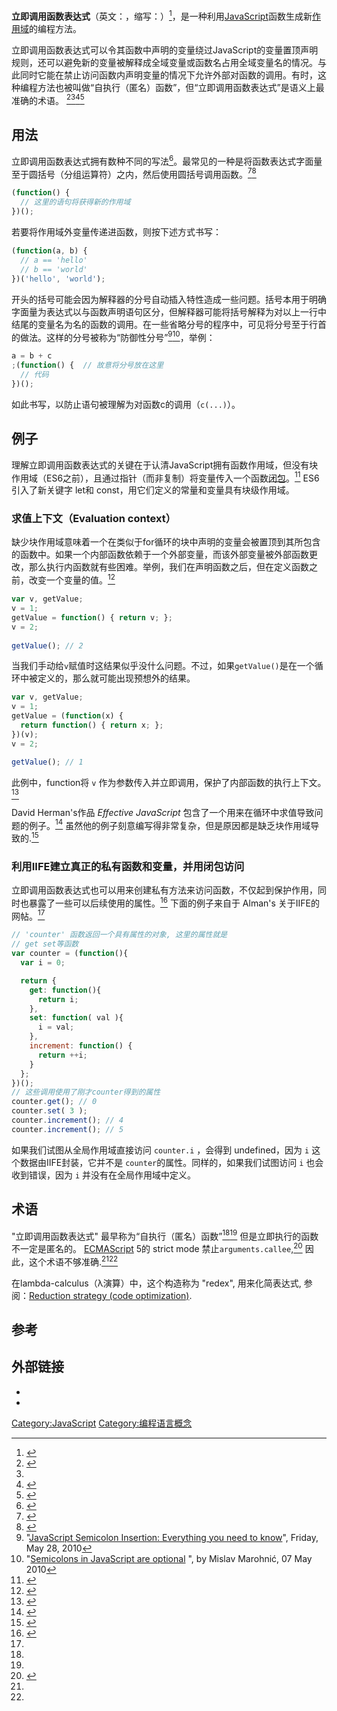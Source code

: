 {{TA
|G1=IT
}}
'''立即调用函数表达式'''（英文：{{lang|en|'''immediately-invoked function expression'''}}，缩写：'''{{lang|en|IIFE}}'''）<ref name=Alman>{{cite web|last=Alman|first=Ben|title=Immediately Invoked Function Expressions|url=http://benalman.com/news/2010/11/immediately-invoked-function-expression|year=2010|accessdate=4 February 2013}}</ref>，是一种利用[[JavaScript|JavaScript]]函数生成新[[作用域|作用域]]的编程方法。

立即调用函数表达式可以令其函数中声明的变量绕过JavaScript的变量置顶声明规则，还可以避免新的变量被解释成全域变量或函数名占用全域变量名的情况。与此同时它能在禁止访问函数内声明变量的情况下允许外部对函数的调用。有时，这种编程方法也被叫做“自执行（匿名）函数”，但“立即调用函数表达式”是语义上最准确的术语。 <ref>{{cite book|last=Resig|first=John|title=Pro JavaScript Techniques|year=2006|publisher=Apress|isbn=9781430202837|pages=29}}</ref><ref name=Alman /><ref name=Osmani>{{cite book|last=Osmani|first=Addy|title=Learning JavaScript Design Patterns|year=2012|publisher=O'Reilly|isbn=9781449334871|pages=206}}</ref><ref>{{cite news|last1=Baagoe|first1=Johannes|title=Closing parenthesis in function's definition followed by its call|url=https://groups.google.com/forum/#!topic/comp.lang.javascript/tjVn1NjGDN8%5B1-25%5D|accessdate=19 April 2010}}</ref>

== 用法 ==

立即调用函数表达式拥有数种不同的写法<ref name=Enlighten>{{cite book|last=Lindley|first=Cody|title=JavaScript Enlightenment|url=https://archive.org/details/javascriptenligh00lind_496|year=2013|publisher=O'Reilly|isbn=9781449342883|pages=[https://archive.org/details/javascriptenligh00lind_496/page/n78 61]}}</ref>。最常见的一种是将函数表达式字面量至于圆括号（分组运算符）之内，然后使用圆括号调用函数。<ref>{{cite book|last=Zakas|first=Nicholas|title=Maintainable JavaScript|url=https://archive.org/details/maintainablejava00zaka_117|year=2012|publisher=O'Reilly|isbn=9781449327682|pages=[https://archive.org/details/maintainablejava00zaka_117/page/n61 44]}}</ref><ref>{{cite web|last=Crockford|first=Douglas|authorlink=Douglas Crockford|title=Code Conventions for the JavaScript Programming Language|url=http://javascript.crockford.com/code.html|accessdate=3 February 2013}}</ref>

<syntaxhighlight lang="JavaScript">
(function() {
  // 这里的语句将获得新的作用域
})();
</syntaxhighlight>

若要将作用域外变量传递进函数，则按下述方式书写：

<syntaxhighlight lang="JavaScript">
(function(a, b) {
  // a == 'hello'
  // b == 'world'
})('hello', 'world');
</syntaxhighlight>

开头的括号可能会因为解释器的分号自动插入特性造成一些问题。括号本用于明确字面量为表达式以与函数声明语句区分，但解释器可能将括号解释为对以上一行中结尾的变量名为名的函数的调用。在一些省略分号的程序中，可见将分号至于行首的做法。这样的分号被称为“防御性分号”<ref name=inimino>"[http://inimino.org/~inimino/blog/javascript_semicolons JavaScript Semicolon Insertion: Everything you need to know]", Friday, May 28, 2010</ref><ref>"[http://mislav.uniqpath.com/2010/05/semicolons/ Semicolons in JavaScript are optional] {{Wayback|url=http://mislav.uniqpath.com/2010/05/semicolons/ |date=20151006203519 }}", by Mislav Marohnić, 07 May 2010</ref>，举例：

<syntaxhighlight lang="JavaScript">
a = b + c
;(function() {  // 故意将分号放在这里
  // 代码
})();
</syntaxhighlight>

如此书写，以防止语句被理解为对函数c的调用（<code>c(...)</code>）。

== 例子 ==

理解立即调用函数表达式的关键在于认清JavaScript拥有函数作用域，但没有块作用域（ES6之前），且通过指针（而非复制）将变量传入一个函数[[闭包_(计算机科学)|闭包]]。<ref>{{cite book|last=Haverbeke|first=Marijn|title=Eloquent JavaScript|url=https://archive.org/details/eloquentjavascri0000have|year=2011|publisher=No Starch Press|isbn=9781593272821|pages=[https://archive.org/details/eloquentjavascri0000have/page/29 29]–30}}</ref> ES6 引入了新关键字 let和 const，用它们定义的常量和变量具有块级作用域。

=== 求值上下文（Evaluation context） ===

缺少块作用域意味着一个在类似于for循环的块中声明的变量会被置顶到其所包含的函数中。如果一个内部函数依赖于一个外部变量，而该外部变量被外部函数更改，那么执行内函数就有些困难。举例，我们在声明函数之后，但在定义函数之前，改变一个变量的值。<ref>{{cite web|last=Alman|first=Ben|title=simple-iife-example.js|url=https://gist.github.com/cowboy/4710214|work=Github|accessdate=5 February 2013}}</ref> 

<syntaxhighlight lang="JavaScript">
var v, getValue;
v = 1;
getValue = function() { return v; };
v = 2;
 
getValue(); // 2
</syntaxhighlight>
 
当我们手动给<code>v</code>赋值时这结果似乎没什么问题。不过，如果<code>getValue()</code>是在一个循环中被定义的，那么就可能出现预想外的结果。

<syntaxhighlight lang="JavaScript">
var v, getValue;
v = 1;
getValue = (function(x) {
  return function() { return x; };
})(v);
v = 2;

getValue(); // 1
</syntaxhighlight>

此例中，function将 <code>v</code> 作为参数传入并立即调用，保护了内部函数的执行上下文。<ref name="JQ">{{cite book|title=Professional jQuery|last=Otero|first=Cesar|last2=Larsen|first2=Rob|publisher=John Wiley & Sons|year=2012|isbn=9781118222119|pages=31}}</ref> 

David Herman's作品 ''Effective JavaScript'' 包含了一个用来在循环中求值导致问题的例子。<ref>{{cite book|last=Herman|first=David|title=Effective Javascript|year=2012|publisher=Addison-Wesley|isbn=9780321812186|pages=44–45}}</ref> 虽然他的例子刻意编写得非常复杂，但是原因都是缺乏块作用域导致的.<ref>{{cite book|last=Zakas|first=Nicholas C.|title=Professional JavaScript for Web Developers|chapter=Mimicking Block Scope|year=2011|publisher=John Wiley & Sons|isbn=9781118233092}}</ref>

=== 利用IIFE建立真正的私有函数和变量，并用闭包访问 ===

立即调用函数表达式也可以用来创建私有方法来访问函数，不仅起到保护作用，同时也暴露了一些可以后续使用的属性。<ref>{{cite book|last=Rettig|first=Pascal|title=Professional HTML5 Mobile Game Development|url=https://archive.org/details/professionalhtml00rett_405|year=2012|publisher=John Wiley & Sons|isbn=9781118301333|pages=[https://archive.org/details/professionalhtml00rett_405/page/n174 145]}}</ref> 下面的例子来自于 Alman's 关于IIFE的网帖。<ref name=Alman /> 

<syntaxhighlight lang="JavaScript">
// 'counter' 函数返回一个具有属性的对象, 这里的属性就是
// get set等函数
var counter = (function(){
  var i = 0;

  return {
    get: function(){
      return i;
    },
    set: function( val ){
      i = val;
    },
    increment: function() {
      return ++i;
    }
  };
})();
// 这些调用使用了刚才counter得到的属性
counter.get(); // 0
counter.set( 3 );
counter.increment(); // 4
counter.increment(); // 5
</syntaxhighlight>

如果我们试图从全局作用域直接访问 <code>counter.i</code> ，会得到 undefined，因为 <code>i</code> 这个数据由IIFE封装，它并不是 <code>counter</code>的属性。同样的，如果我们试图访问 <code>i</code> 也会收到错误，因为 <code>i</code> 并没有在全局作用域中定义。

== 术语 ==

"立即调用函数表达式" 最早称为“自执行（匿名）函数”<ref name=Alman /><ref name=Enlighten /> 但是立即执行的函数不一定是匿名的。 [[ECMAScript|ECMAScript]] 5的 strict mode 禁止<code>arguments.callee</code>,<ref>{{cite web|title=Strict mode|url=https://developer.mozilla.org/en-US/docs/JavaScript/Reference/Functions_and_function_scope/Strict_mode#Making_eval_and_arguments_simpler|work=Mozilla JavaScript Reference|publisher=Mozilla Developer Network|accessdate=4 February 2013}}</ref> 因此，这个术语不够准确.<ref name=Osmani /><ref name=JQ />

在lambda-calculus（λ演算）中，这个构造称为 "redex", 用来化简表达式, 参阅：[[Reduction_strategy_(code_optimization)|Reduction strategy (code optimization)]].

== 参考 ==
{{Reflist|30em}}

== 外部链接 ==

* ''{{cite web|title=Functions and function scope|url=https://developer.mozilla.org/en-US/docs/JavaScript/Reference/Functions_and_function_scope|work=Mozilla JavaScript Reference|publisher=Mozilla Developer Network|accessdate=4 February 2013}}'' 
* ''{{cite web|last=Soshnikov|first=Dmitry|title=ECMA-262-3 in detail. Chapter 5. Functions.|url=http://dmitrysoshnikov.com/ecmascript/chapter-5-functions/#question-about-surrounding-parentheses|accessdate=4 February 2013}}''

[[Category:JavaScript|Category:JavaScript]]
[[Category:编程语言概念|Category:编程语言概念]]